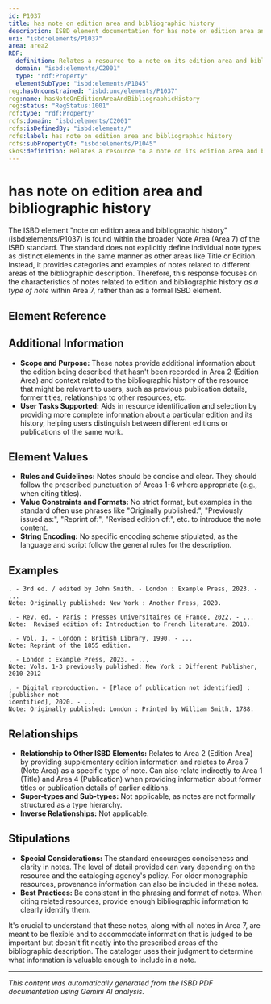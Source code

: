 ```yaml
---
id: P1037
title: has note on edition area and bibliographic history
description: ISBD element documentation for has note on edition area and bibliographic history
uri: "isbd:elements/P1037"
area: area2
RDF:
  definition: Relates a resource to a note on its edition area and bibliographic history.
  domain: "isbd:elements/C2001"
  type: "rdf:Property"
  elementSubType: "isbd:elements/P1045"
reg:hasUnconstrained: "isbd:unc/elements/P1037"
reg:name: hasNoteOnEditionAreaAndBibliographicHistory
reg:status: "RegStatus:1001"
rdf:type: "rdf:Property"
rdfs:domain: "isbd:elements/C2001"
rdfs:isDefinedBy: "isbd:elements/"
rdfs:label: has note on edition area and bibliographic history
rdfs:subPropertyOf: "isbd:elements/P1045"
skos:definition: Relates a resource to a note on its edition area and bibliographic history.
---
```

# has note on edition area and bibliographic history

The ISBD element "note on edition area and bibliographic history" (isbd:elements/P1037) is found within the broader Note Area (Area 7) of the ISBD standard. The standard does not explicitly define individual note types as distinct elements in the same manner as other areas like Title or Edition.  Instead, it provides categories and examples of notes related to different areas of the bibliographic description.  Therefore, this response focuses on the characteristics of notes related to edition and bibliographic history *as a type of note* within Area 7, rather than as a formal ISBD element.


## Element Reference


<ElementReference frontMatter={frontMatter} />

## Additional Information

- **Scope and Purpose:** These notes provide additional information about the edition being described that hasn't been recorded in Area 2 (Edition Area) and context related to the bibliographic history of the resource that might be relevant to users, such as previous publication details, former titles, relationships to other resources, etc.
- **User Tasks Supported:**  Aids in resource identification and selection by providing more complete information about a particular edition and its history, helping users distinguish between different editions or publications of the same work.


## Element Values

- **Rules and Guidelines:**  Notes should be concise and clear. They should follow the prescribed punctuation of Areas 1-6 where appropriate (e.g., when citing titles).
- **Value Constraints and Formats:** No strict format, but examples in the standard often use phrases like "Originally published:", "Previously issued as:", "Reprint of:", "Revised edition of:", etc. to introduce the note content.
- **String Encoding:** No specific encoding scheme stipulated, as the language and script follow the general rules for the description.


## Examples

```
. - 3rd ed. / edited by John Smith. - London : Example Press, 2023. - ...
Note: Originally published: New York : Another Press, 2020.
```

```
. - Rev. ed. - Paris : Presses Universitaires de France, 2022. - ...
Note:  Revised edition of: Introduction to French literature. 2018.
```

```
. - Vol. 1. - London : British Library, 1990. - ...
Note: Reprint of the 1855 edition.
```

```
. - London : Example Press, 2023. - ...
Note: Vols. 1-3 previously published: New York : Different Publisher, 2010-2012
```

```
. - Digital reproduction. - [Place of publication not identified] : [publisher not
identified], 2020. - ...
Note: Originally published: London : Printed by William Smith, 1788.
```


## Relationships

- **Relationship to Other ISBD Elements:** Relates to Area 2 (Edition Area) by providing supplementary edition information and relates to Area 7 (Note Area) as a specific type of note. Can also relate indirectly to Area 1 (Title) and Area 4 (Publication) when providing information about former titles or publication details of earlier editions.
- **Super-types and Sub-types:**  Not applicable, as notes are not formally structured as a type hierarchy.
- **Inverse Relationships:** Not applicable.


## Stipulations

- **Special Considerations:**  The standard encourages conciseness and clarity in notes.  The level of detail provided can vary depending on the resource and the cataloging agency's policy.  For older monographic resources, provenance information can also be included in these notes.
- **Best Practices:**  Be consistent in the phrasing and format of notes. When citing related resources, provide enough bibliographic information to clearly identify them.


It's crucial to understand that these notes, along with all notes in Area 7, are meant to be flexible and to accommodate information that is judged to be important but doesn't fit neatly into the prescribed areas of the bibliographic description. The cataloger uses their judgment to determine what information is valuable enough to include in a note.


---

*This content was automatically generated from the ISBD PDF documentation using Gemini AI analysis.*
